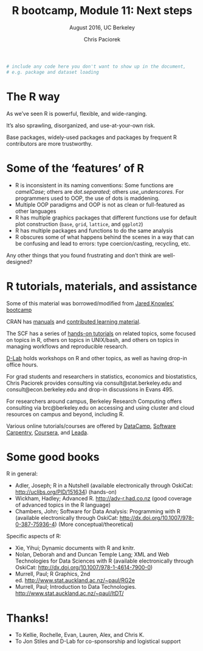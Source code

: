 % R bootcamp, Module 11: Next steps
% August 2016, UC Berkeley
% Chris Paciorek

```r
# include any code here you don't want to show up in the document,
# e.g. package and dataset loading
```

# The R way


As we've seen R is powerful, flexible, and wide-ranging. 

It's also sprawling, disorganized, and use-at-your-own risk. 

Base packages, widely-used packages and packages by frequent R contributors are more trustworthy. 

# Some of the 'features' of R

* R is inconsistent in its naming conventions: Some functions are *camelCase*; others are *dot.separated*; others *use_underscores*. For programmers used to OOP, the use of dots is maddening.
* Multiple OOP paradigms and OOP is not as clean or full-featured as other languages
* R has multiple graphics packages that different functions use for default plot construction (`base`, `grid`, `lattice`, and `ggplot2`)
* R has multiple packages and functions to do the same analysis
* R obscures some of what happens behind the scenes in a way that can be confusing and lead to errors: type coercion/casting, recycling, etc.

Any other things that you found frustrating and don't think are well-designed?


# R tutorials, materials, and assistance

Some of this material was borrowed/modified from [Jared Knowles' bootcamp](http://jaredknowles.com/r-bootcamp/)

CRAN has [manuals](https://cran.r-project.org/manuals.html) and [contributed learning material](https://cran.r-project.org/other-docs.html).

The SCF has a series of [hands-on tutorials](http://statistics.berkeley.edu/computing/training/tutorials) on related topics, some focused on topics in R, others on topics in UNIX/bash, and others on topics in managing workflows and reproducible research.

[D-Lab](http://dlab.berkeley.edu) holds workshops on R and other topics, as well as having drop-in office hours. 

For grad students and researchers in statistics, economics and biostatistics, Chris Paciorek provides consulting via consult@stat.berkeley.edu and consult@econ.berkeley.edu and drop-in discussions in Evans 495.

For researchers around campus, Berkeley Research Computing offers consulting via brc@berkeley.edu on accessing and using cluster and cloud resources on campus and beyond, including R.

Various online tutorials/courses are offered by [DataCamp](https://www.datacamp.com/), [Software Carpentry](http://swcarpentry.github.io/r-novice-inflammation/), [Coursera](https://www.coursera.org/course/rprog), and [Leada](https://www.teamleada.com/courses).

# Some good books
 
R in general:

* Adler, Joseph; R in a Nutshell (available electronically through OskiCat: [http://uclibs.org/PID/151634](http://uclibs.org/PID/151634)) (hands-on)
* Wickham, Hadley; Advanced R. [http://adv-r.had.co.nz](http://adv-r.had.co.nz) (good coverage of advanced topics in the R language)
* Chambers, John; Software for Data Analysis: Programming with R (available electronically through OskiCat: [http://dx.doi.org/10.1007/978-0-387-75936-4](http://dx.doi.org/10.1007/978-0-387-75936-4)) (More conceptual/theoretical)

Specific aspects of R:

* Xie, Yihui; Dynamic documents with R and knitr.
* Nolan, Deborah and and Duncan Temple Lang; XML and Web Technologies for Data Sciences with R (available electronically through OskiCat: [http://dx.doi.org/10.1007/978-1-4614-7900-0](http://dx.doi.org/10.1007/978-1-4614-7900-0))
* Murrell, Paul; R Graphics, 2nd ed. [http://www.stat.auckland.ac.nz/\~paul/RG2e](http://www.stat.auckland.ac.nz/\~paul/RG2e/)
* Murrell, Paul; Introduction to Data Technologies. [http://www.stat.auckland.ac.nz/\~paul/ItDT/](http://www.stat.auckland.ac.nz/\~paul/ItDT/)

# Thanks!  

* To Kellie, Rochelle, Evan, Lauren, Alex, and Chris K.
* To Jon Stiles and D-Lab for co-sponsorship and logistical support
